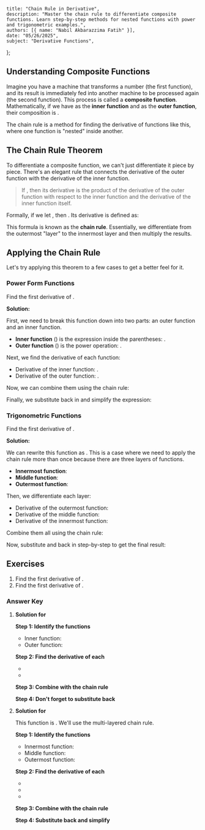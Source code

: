     title: "Chain Rule in Derivative",
    description: "Master the chain rule to differentiate composite functions. Learn step-by-step methods for nested functions with power and trigonometric examples.",
    authors: [{ name: "Nabil Akbarazzima Fatih" }],
    date: "05/26/2025",
    subject: "Derivative Functions",
};

## Understanding Composite Functions

Imagine you have a machine that transforms a number (the first function), and its result is immediately fed into another machine to be processed again (the second function). This process is called a **composite function**. Mathematically, if we have <InlineMath math="g(x)" /> as the **inner function** and <InlineMath math="f(u)" /> as the **outer function**, their composition is <InlineMath math="y = f(g(x))" />.

The chain rule is a method for finding the derivative of functions like this, where one function is "nested" inside another.

## The Chain Rule Theorem

To differentiate a composite function, we can't just differentiate it piece by piece. There's an elegant rule that connects the derivative of the outer function with the derivative of the inner function.

> If <InlineMath math="y = f(g(x))" />, then its derivative is the product of the derivative of the outer function with respect to the inner function and the derivative of the inner function itself.

Formally, if we let <InlineMath math="u = g(x)" />, then <InlineMath math="y = f(u)" />. Its derivative is defined as:

<BlockMath math="\frac{dy}{dx} = \frac{dy}{du} \cdot \frac{du}{dx}" />

This formula is known as the **chain rule**. Essentially, we differentiate from the outermost "layer" to the innermost layer and then multiply the results.

## Applying the Chain Rule

Let's try applying this theorem to a few cases to get a better feel for it.

### Power Form Functions

Find the first derivative of <InlineMath math="y = (x^2 - 4x - 2)^8" />.

**Solution:**

First, we need to break this function down into two parts: an outer function and an inner function.

-   **Inner function** (<InlineMath math="u" />) is the expression inside the parentheses: <InlineMath math="u = x^2 - 4x - 2" />.
-   **Outer function** (<InlineMath math="y" />) is the power operation: <InlineMath math="y = u^8" />.

Next, we find the derivative of each function:

-   Derivative of the inner function: <InlineMath math="\frac{du}{dx} = 2x - 4" />.
-   Derivative of the outer function: <InlineMath math="\frac{dy}{du} = 8u^7" />.

Now, we can combine them using the chain rule:
<div className="flex flex-col gap-4">
    <BlockMath math="\frac{dy}{dx} = \frac{dy}{du} \cdot \frac{du}{dx}" />
    <BlockMath math="\frac{dy}{dx} = 8u^7 \cdot (2x - 4)" />
</div>

Finally, we substitute <InlineMath math="u" /> back in and simplify the expression:
<div className="flex flex-col gap-4">
    <BlockMath math="\frac{dy}{dx} = 8(x^2 - 4x - 2)^7 (2x - 4)" />
    <BlockMath math="\frac{dy}{dx} = (16x - 32)(x^2 - 4x - 2)^7" />
</div>

### Trigonometric Functions

Find the first derivative of <InlineMath math="y = \cos^4(3 - 4x)" />.

**Solution:**

We can rewrite this function as <InlineMath math="y = (\cos(3 - 4x))^4" />. This is a case where we need to apply the chain rule more than once because there are three layers of functions.

-   **Innermost function**: <InlineMath math="v = 3 - 4x" />
-   **Middle function**: <InlineMath math="u = \cos(v)" />
-   **Outermost function**: <InlineMath math="y = u^4" />

Then, we differentiate each layer:

-   Derivative of the outermost function: <InlineMath math="\frac{dy}{du} = 4u^3" />
-   Derivative of the middle function: <InlineMath math="\frac{du}{dv} = -\sin(v)" />
-   Derivative of the innermost function: <InlineMath math="\frac{dv}{dx} = -4" />

Combine them all using the chain rule:
<div className="flex flex-col gap-4">
    <BlockMath math="\frac{dy}{dx} = \frac{dy}{du} \cdot \frac{du}{dv} \cdot \frac{dv}{dx}" />
    <BlockMath math="\frac{dy}{dx} = (4u^3) \cdot (-\sin(v)) \cdot (-4)" />
</div>

Now, substitute <InlineMath math="u" /> and <InlineMath math="v" /> back in step-by-step to get the final result:
<div className="flex flex-col gap-4">
    <BlockMath math="\frac{dy}{dx} = (4\cos^3(v)) \cdot (-\sin(v)) \cdot (-4)" />
    <BlockMath math="\frac{dy}{dx} = 16\cos^3(v)\sin(v)" />
    <BlockMath math="\frac{dy}{dx} = 16\cos^3(3 - 4x)\sin(3 - 4x)" />
</div>

## Exercises

1.  Find the first derivative of <InlineMath math="y = (3x^2 - 1)^3" />.
2.  Find the first derivative of <InlineMath math="y = \sin^3(2x)" />.

### Answer Key

1.  **Solution for <InlineMath math="y = (3x^2 - 1)^3" />**

    **Step 1: Identify the functions**
    -   Inner function: <InlineMath math="u = 3x^2 - 1" />
    -   Outer function: <InlineMath math="y = u^3" />

    **Step 2: Find the derivative of each**
    -   <InlineMath math="\frac{du}{dx} = 6x" />
    -   <InlineMath math="\frac{dy}{du} = 3u^2" />

    **Step 3: Combine with the chain rule**
    <div className="flex flex-col gap-4">
        <BlockMath math="\frac{dy}{dx} = \frac{dy}{du} \cdot \frac{du}{dx}" />
        <BlockMath math="\frac{dy}{dx} = 3u^2 \cdot 6x = 18x \cdot u^2" />
    </div>
    
    **Step 4: Don't forget to substitute back**
    <BlockMath math="\frac{dy}{dx} = 18x(3x^2 - 1)^2" />

2.  **Solution for <InlineMath math="y = \sin^3(2x)" />**

    This function is <InlineMath math="y = (\sin(2x))^3" />. We'll use the multi-layered chain rule.

    **Step 1: Identify the functions**
    -   Innermost function: <InlineMath math="v = 2x" />
    -   Middle function: <InlineMath math="u = \sin(v)" />
    -   Outermost function: <InlineMath math="y = u^3" />

    **Step 2: Find the derivative of each**
    -   <InlineMath math="\frac{dv}{dx} = 2" />
    -   <InlineMath math="\frac{du}{dv} = \cos(v)" />
    -   <InlineMath math="\frac{dy}{du} = 3u^2" />

    **Step 3: Combine with the chain rule**
    <div className="flex flex-col gap-4">
        <BlockMath math="\frac{dy}{dx} = \frac{dy}{du} \cdot \frac{du}{dv} \cdot \frac{dv}{dx}" />
        <BlockMath math="\frac{dy}{dx} = (3u^2) \cdot (\cos(v)) \cdot (2)" />
    </div>

    **Step 4: Substitute back and simplify**
    <div className="flex flex-col gap-4">
        <BlockMath math="\frac{dy}{dx} = 6u^2 \cos(v)" />
        <BlockMath math="\frac{dy}{dx} = 6\sin^2(v) \cos(v)" />
        <BlockMath math="\frac{dy}{dx} = 6\sin^2(2x) \cos(2x)" />
    </div>